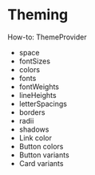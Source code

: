 
# Theming

How-to: ThemeProvider

- space
- fontSizes
- colors
- fonts
- fontWeights
- lineHeights
- letterSpacings
- borders
- radii
- shadows
- Link color
- Button colors
- Button variants
- Card variants
